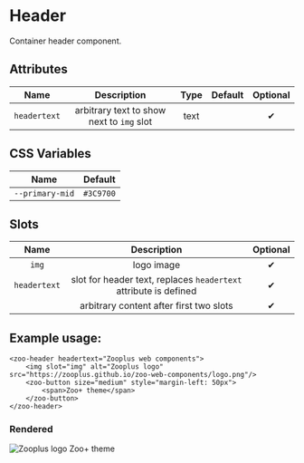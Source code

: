 
<Meta title="Docs/Header"/>

# Header

Container header component.

## Attributes
|   **Name**  |                 **Description**              | **Type** | **Default** | **Optional** |
| :---------: | :-------------------------------------------:|:--------:|:-----------:|:-----------:|
| `headertext`| arbitrary text to show next to `img` slot    | text     |             |   ✔
## CSS Variables
|        **Name**        |   **Default**  |
| :--------------------: |:--------------:|
| `--primary-mid`        |    `#3C9700`   |
## Slots
|     **Name**   |           **Description**          | **Optional** | 
| :------------: | :---------------------------------:|:------------:|
|  `img`         | logo image                  | ✔
|  `headertext`  | slot for header text, replaces `headertext` attribute is defined | ✔
|                | arbitrary content after first two slots                  | ✔
## Example usage:
```
<zoo-header headertext="Zooplus web components">
	<img slot="img" alt="Zooplus logo" src="https://zooplus.github.io/zoo-web-components/logo.png"/>
	<zoo-button size="medium" style="margin-left: 50px">
		<span>Zoo+ theme</span>
	</zoo-button>
</zoo-header>
```
### Rendered
<zoo-header headertext="Zooplus web components">
	<img slot="img" alt="Zooplus logo" src="https://zooplus.github.io/zoo-web-components/logo.png"/>
	<zoo-button size="medium" style={{marginLeft: '50px'}}>
		<span>Zoo+ theme</span>
	</zoo-button>
</zoo-header>